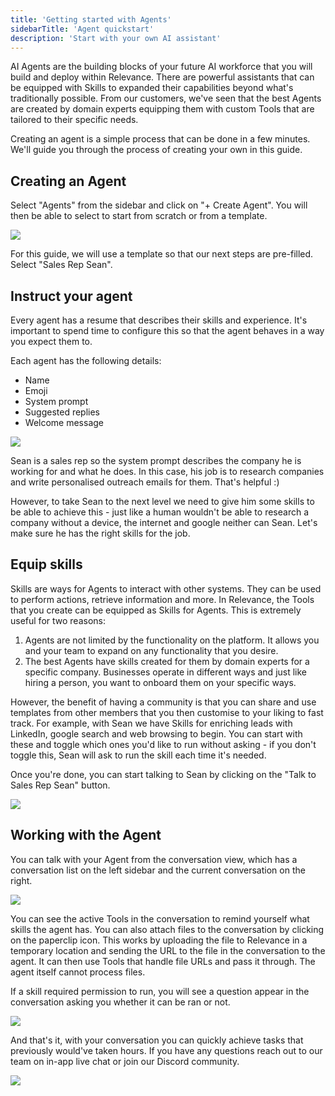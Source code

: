 ```yaml
---
title: 'Getting started with Agents'
sidebarTitle: 'Agent quickstart'
description: 'Start with your own AI assistant'
---
```


AI Agents are the building blocks of your future AI workforce that you will build and deploy within Relevance. There are powerful assistants that can be equipped with Skills to expanded their capabilities beyond what's traditionally possible. From our customers, we've seen that the best Agents are created by domain experts equipping them with custom Tools that are tailored to their specific needs. 

Creating an agent is a simple process that can be done in a few minutes. We'll guide you through the process of creating your own in this guide.

## Creating an Agent

Select "Agents" from the sidebar and click on "+ Create Agent". You will then be able to select to start from scratch or from a template.

<Frame>
  <img src="/images/agent/create-agent.png" />
</Frame>

For this guide, we will use a template so that our next steps are pre-filled. Select "Sales Rep Sean".

## Instruct your agent

Every agent has a resume that describes their skills and experience. It's important to spend time to configure this so that the agent behaves in a way you expect them to.

Each agent has the following details:
- Name
- Emoji
- System prompt
- Suggested replies
- Welcome message

<Frame>
  <img src="/images/agent/sales-rep-sean.png" />
</Frame>

Sean is a sales rep so the system prompt describes the company he is working for and what he does. In this case, his job is to research companies and write personalised outreach emails for them. That's helpful :)

However, to take Sean to the next level we need to give him some skills to be able to achieve this - just like a human wouldn't be able to research a company without a device, the internet and google neither can Sean. Let's make sure he has the right skills for the job.

## Equip skills

Skills are ways for Agents to interact with other systems. They can be used to perform actions, retrieve information and more. In Relevance, the Tools that you create can be equipped as Skills for Agents. This is extremely useful for two reasons:

1. Agents are not limited by the functionality on the platform. It allows you and your team to expand on any functionality that you desire.
2. The best Agents have skills created for them by domain experts for a specific company. Businesses operate in different ways and just like hiring a person, you want to onboard them on your specific ways.

However, the benefit of having a community is that you can share and use templates from other members that you then customise to your liking to fast track. For example, with Sean we have Skills for enriching leads with LinkedIn, google search and web browsing to begin. You can start with these and toggle which ones you'd like to run without asking - if you don't toggle this, Sean will ask to run the skill each time it's needed.

Once you're done, you can start talking to Sean by clicking on the "Talk to Sales Rep Sean" button.

<Frame>
  <img src="/images/agent/agent-skills.png" />
</Frame>

## Working with the Agent

You can talk with your Agent from the conversation view, which has a conversation list on the left sidebar and the current conversation on the right.

<Frame>
  <img src="/images/agent/talk-agent.png" />
</Frame>

You can see the active Tools in the conversation to remind yourself what skills the agent has. You can also attach files to the conversation by clicking on the paperclip icon. This works by uploading the file to Relevance in a temporary location and sending the URL to the file in the conversation to the agent. It can then use Tools that handle file URLs and pass it through. The agent itself cannot process files.

If a skill required permission to run, you will see a question appear in the conversation asking you whether it can be ran or not.

<Frame>
  <img src="/images/agent/agent-skill-permission.png" />
</Frame>

And that's it, with your conversation you can quickly achieve tasks that previously would've taken hours. If you have any questions reach out to our team on in-app live chat or join our Discord community.

<Frame>
  <img src="/images/agent/agent-response.png" />
</Frame>
